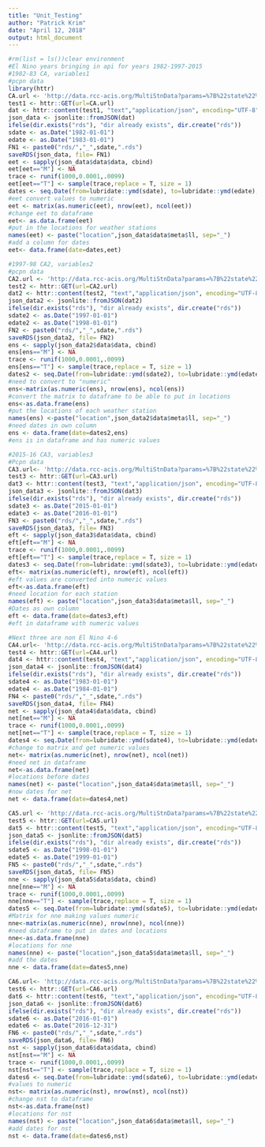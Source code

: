 ```yaml
---
title: "Unit_Testing"
author: "Patrick Krim"
date: "April 12, 2018"
output: html_document
---
```

```r
#rm(list = ls())clear environment
#El Nino years bringing in api for years 1982-1997-2015
#1982-83 CA, variables1
#pcpn data
library(httr)
CA.url <- 'http://data.rcc-acis.org/MultiStnData?params=%7B%22state%22%3A%22ca%22%2C%22sdate%22%3A%221982-01-01%22%2C%22edate%22%3A%221983-01-01%22%2C%22elems%22%3A%22pcpn%22%2C%22meta%22%3A%22ll%22%7D'
test1 <- httr::GET(url=CA.url)
dat <- httr::content(test1, "text","application/json", encoding="UTF-8")
json_data <- jsonlite::fromJSON(dat)
ifelse(dir.exists("rds"), "dir already exists", dir.create("rds"))
sdate <- as.Date("1982-01-01")
edate <- as.Date("1983-01-01")
FN1 <- paste0("rds/","_",sdate,".rds")
saveRDS(json_data, file= FN1)
eet <- sapply(json_data$data$data, cbind)
eet[eet=="M"] <- NA
trace <- runif(1000,0.0001,.0099)
eet[eet=="T"] <- sample(trace,replace = T, size = 1)
dates <- seq.Date(from=lubridate::ymd(sdate), to=lubridate::ymd(edate), by = "1 days")
#eet convert values to numeric
eet <- matrix(as.numeric(eet), nrow(eet), ncol(eet))
#change eet to dataframe
eet<- as.data.frame(eet)
#put in the locations for weather stations
names(eet) <- paste("location",json_data$data$meta$ll, sep="_")
#add a column for dates
eet<- data.frame(date=dates,eet)

```

```r
#1997-98 CA2, variables2
#pcpn data
CA2.url <- 'http://data.rcc-acis.org/MultiStnData?params=%7B%22state%22%3A%22ca%22%2C%22sdate%22%3A%221997-01-01%22%2C%22edate%22%3A%221998-01-01%22%2C%22elems%22%3A%22pcpn%22%2C%22meta%22%3A%22ll%22%7D'
test2 <- httr::GET(url=CA2.url)
dat2 <- httr::content(test2, "text","application/json", encoding="UTF-8")
json_data2 <- jsonlite::fromJSON(dat2)
ifelse(dir.exists("rds"), "dir already exists", dir.create("rds"))
sdate2 <- as.Date("1997-01-01")
edate2 <- as.Date("1998-01-01")
FN2 <- paste0("rds/","_",sdate,".rds")
saveRDS(json_data2, file= FN2)
ens <- sapply(json_data2$data$data, cbind)
ens[ens=="M"] <- NA
trace <- runif(1000,0.0001,.0099)
ens[ens=="T"] <- sample(trace,replace = T, size = 1)
dates2 <- seq.Date(from=lubridate::ymd(sdate2), to=lubridate::ymd(edate2), by = "1 days")
#need to convert to "numeric"
ens<-matrix(as.numeric(ens), nrow(ens), ncol(ens))
#convert the matrix to dataframe to be able to put in locations
ens<-as.data.frame(ens)
#put the locations of each weather station
names(ens) <-paste("location",json_data2$data$meta$ll, sep="_")
#need dates in own column 
ens <- data.frame(date=dates2,ens)
#ens is in dataframe and has numeric values

```

```r
#2015-16 CA3, variables3
#Pcpn data
CA3.url<- 'http://data.rcc-acis.org/MultiStnData?params=%7B%22state%22%3A%22ca%22%2C%22sdate%22%3A%222015-01-01%22%2C%22edate%22%3A%222016-01-01%22%2C%22elems%22%3A%22pcpn%22%2C%22meta%22%3A%22ll%22%7D'
test3 <- httr::GET(url=CA3.url)
dat3 <- httr::content(test3, "text","application/json", encoding="UTF-8")
json_data3 <- jsonlite::fromJSON(dat3)
ifelse(dir.exists("rds"), "dir already exists", dir.create("rds"))
sdate3 <- as.Date("2015-01-01")
edate3 <- as.Date("2016-01-01")
FN3 <- paste0("rds/","_",sdate,".rds")
saveRDS(json_data3, file= FN3)
eft <- sapply(json_data3$data$data, cbind)
eft[eft=="M"] <- NA
trace <- runif(1000,0.0001,.0099)
eft[eft=="T"] <- sample(trace,replace = T, size = 1)
dates3 <- seq.Date(from=lubridate::ymd(sdate3), to=lubridate::ymd(edate3), by = "1 days")
eft<- matrix(as.numeric(eft), nrow(eft), ncol(eft))
#eft values are converted into numeric values
eft<-as.data.frame(eft)
#need location for each station
names(eft) <- paste("location",json_data3$data$meta$ll, sep="_")
#Dates as own column
eft <- data.frame(date=dates3,eft)
#eft in dataframe with numeric values

```


```r
#Next three are non El Nino 4-6
CA4.url<- 'http://data.rcc-acis.org/MultiStnData?params=%7B%22state%22%3A%22ca%22%2C%22sdate%22%3A%221983-01-01%22%2C%22edate%22%3A%221984-01-01%22%2C%22elems%22%3A%22pcpn%22%2C%22meta%22%3A%22ll%22%7D'
test4 <- httr::GET(url=CA4.url)
dat4 <- httr::content(test4, "text","application/json", encoding="UTF-8")
json_data4 <- jsonlite::fromJSON(dat4)
ifelse(dir.exists("rds"), "dir already exists", dir.create("rds"))
sdate4 <- as.Date("1983-01-01")
edate4 <- as.Date("1984-01-01")
FN4 <- paste0("rds/","_",sdate,".rds")
saveRDS(json_data4, file= FN4)
net <- sapply(json_data4$data$data, cbind)
net[net=="M"] <- NA
trace <- runif(1000,0.0001,.0099)
net[net=="T"] <- sample(trace,replace = T, size = 1)
dates4 <- seq.Date(from=lubridate::ymd(sdate4), to=lubridate::ymd(edate4), by = "1 days")
#change to matrix and get numeric values
net<- matrix(as.numeric(net), nrow(net), ncol(net))
#need net in dataframe
net<-as.data.frame(net)
#locations before dates
names(net) <- paste("location",json_data4$data$meta$ll, sep="_")
#now dates for net
net <- data.frame(date=dates4,net)
```

```r
CA5.url <- 'http://data.rcc-acis.org/MultiStnData?params=%7B%22state%22%3A%22ca%22%2C%22sdate%22%3A%221998-01-01%22%2C%22edate%22%3A%221999-01-01%22%2C%22elems%22%3A%22pcpn%22%7D'
test5 <- httr::GET(url=CA5.url)
dat5 <- httr::content(test5, "text","application/json", encoding="UTF-8")
json_data5 <- jsonlite::fromJSON(dat5)
ifelse(dir.exists("rds"), "dir already exists", dir.create("rds"))
sdate5 <- as.Date("1998-01-01")
edate5 <- as.Date("1999-01-01")
FN5 <- paste0("rds/","_",sdate,".rds")
saveRDS(json_data5, file= FN5)
nne <- sapply(json_data5$data$data, cbind)
nne[nne=="M"] <- NA
trace <- runif(1000,0.0001,.0099)
nne[nne=="T"] <- sample(trace,replace = T, size = 1)
dates5 <- seq.Date(from=lubridate::ymd(sdate5), to=lubridate::ymd(edate5), by = "1 days")
#Matrix for nne making values numeric
nne<-matrix(as.numeric(nne), nrow(nne), ncol(nne))
#need dataframe to put in dates and locations
nne<-as.data.frame(nne)
#locations for nne
names(nne) <- paste("location",json_data5$data$meta$ll, sep="_")
#add the dates
nne <- data.frame(date=dates5,nne)

```

```r
CA6.url<- 'http://data.rcc-acis.org/MultiStnData?params=%7B%22state%22%3A%22ca%22%2C%22sdate%22%3A%222016-01-01%22%2C%22edate%22%3A%222016-12-31%22%2C%22elems%22%3A%22pcpn%22%2C%22meta%22%3A%22ll%22%7D'
test6 <- httr::GET(url=CA6.url)
dat6 <- httr::content(test6, "text","application/json", encoding="UTF-8")
json_data6 <- jsonlite::fromJSON(dat6)
ifelse(dir.exists("rds"), "dir already exists", dir.create("rds"))
sdate6 <- as.Date("2016-01-01")
edate6 <- as.Date("2016-12-31")
FN6 <- paste0("rds/","_",sdate,".rds")
saveRDS(json_data6, file= FN6)
nst <- sapply(json_data6$data$data, cbind)
nst[nst=="M"] <- NA
trace <- runif(1000,0.0001,.0099)
nst[nst=="T"] <- sample(trace,replace = T, size = 1)
dates6 <- seq.Date(from=lubridate::ymd(sdate6), to=lubridate::ymd(edate6), by = "1 days")
#values to numeric
nst<- matrix(as.numeric(nst), nrow(nst), ncol(nst))
#change nst to dataframe
nst<-as.data.frame(nst)
#locations for nst
names(nst) <- paste("location",json_data6$data$meta$ll, sep="_")
#add dates for nst
nst <- data.frame(date=dates6,nst)

```













